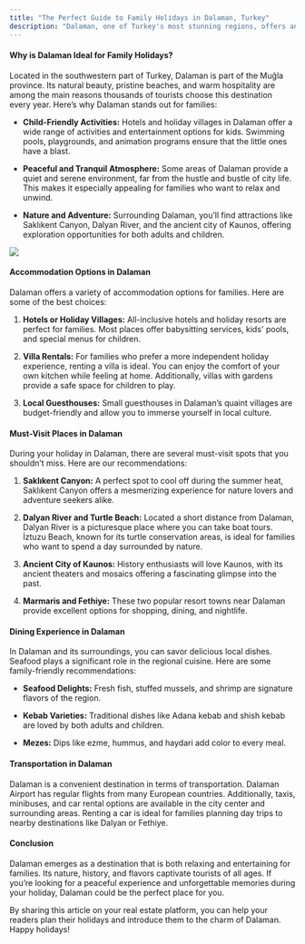 ```yaml
---
title: "The Perfect Guide to Family Holidays in Dalaman, Turkey"
description: "Dalaman, one of Turkey's most stunning regions, offers an incredible destination for family holidays. With its breathtaking nature and rich cultural heritage, this area is particularly ideal for families traveling with children. If you're looking for a peaceful experience and unforgettable memories, Dalaman might just be the perfect place for you!"
---
```


#### Why is Dalaman Ideal for Family Holidays?

Located in the southwestern part of Turkey, Dalaman is part of the Muğla province. Its natural beauty, pristine beaches, and warm hospitality are among the main reasons thousands of tourists choose this destination every year. Here’s why Dalaman stands out for families:

* **Child-Friendly Activities:** Hotels and holiday villages in Dalaman offer a wide range of activities and entertainment options for kids. Swimming pools, playgrounds, and animation programs ensure that the little ones have a blast.

* **Peaceful and Tranquil Atmosphere:** Some areas of Dalaman provide a quiet and serene environment, far from the hustle and bustle of city life. This makes it especially appealing for families who want to relax and unwind.

* **Nature and Adventure:** Surrounding Dalaman, you’ll find attractions like Saklıkent Canyon, Dalyan River, and the ancient city of Kaunos, offering exploration opportunities for both adults and children.

![](/4e1f5864-d800-43c6-94e2-dd14df168ec5.png)

#### Accommodation Options in Dalaman

Dalaman offers a variety of accommodation options for families. Here are some of the best choices:

1. **Hotels or Holiday Villages:** All-inclusive hotels and holiday resorts are perfect for families. Most places offer babysitting services, kids' pools, and special menus for children.

2. **Villa Rentals:** For families who prefer a more independent holiday experience, renting a villa is ideal. You can enjoy the comfort of your own kitchen while feeling at home. Additionally, villas with gardens provide a safe space for children to play.

3. **Local Guesthouses:** Small guesthouses in Dalaman’s quaint villages are budget-friendly and allow you to immerse yourself in local culture.

#### Must-Visit Places in Dalaman

During your holiday in Dalaman, there are several must-visit spots that you shouldn’t miss. Here are our recommendations:

1. **Saklıkent Canyon:** A perfect spot to cool off during the summer heat, Saklıkent Canyon offers a mesmerizing experience for nature lovers and adventure seekers alike.

2. **Dalyan River and Turtle Beach:** Located a short distance from Dalaman, Dalyan River is a picturesque place where you can take boat tours. İztuzu Beach, known for its turtle conservation areas, is ideal for families who want to spend a day surrounded by nature.

3. **Ancient City of Kaunos:** History enthusiasts will love Kaunos, with its ancient theaters and mosaics offering a fascinating glimpse into the past.

4. **Marmaris and Fethiye:** These two popular resort towns near Dalaman provide excellent options for shopping, dining, and nightlife.

#### Dining Experience in Dalaman

In Dalaman and its surroundings, you can savor delicious local dishes. Seafood plays a significant role in the regional cuisine. Here are some family-friendly recommendations:

* **Seafood Delights:** Fresh fish, stuffed mussels, and shrimp are signature flavors of the region.

* **Kebab Varieties:** Traditional dishes like Adana kebab and shish kebab are loved by both adults and children.

* **Mezes:** Dips like ezme, hummus, and haydari add color to every meal.

#### Transportation in Dalaman

Dalaman is a convenient destination in terms of transportation. Dalaman Airport has regular flights from many European countries. Additionally, taxis, minibuses, and car rental options are available in the city center and surrounding areas. Renting a car is ideal for families planning day trips to nearby destinations like Dalyan or Fethiye.

#### Conclusion

Dalaman emerges as a destination that is both relaxing and entertaining for families. Its nature, history, and flavors captivate tourists of all ages. If you’re looking for a peaceful experience and unforgettable memories during your holiday, Dalaman could be the perfect place for you.

By sharing this article on your real estate platform, you can help your readers plan their holidays and introduce them to the charm of Dalaman. Happy holidays!